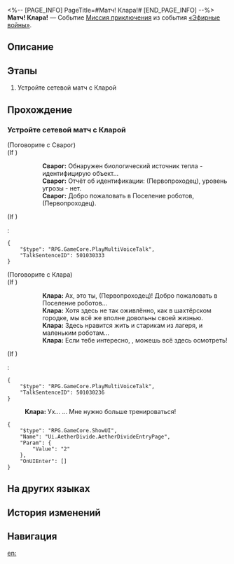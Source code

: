 <%-- [PAGE_INFO]
PageTitle=#Матч! Клара!#
[END_PAGE_INFO] --%>
{{Дополнить|Диалоги.}}
{{Миссия Инфобокс
|id              = 8014126
|Название        = 
|Изображение     = Миссия Матч! Клара!.png
|Тип             = Миссия приключения
|Событие         = «Эфирные войны»
|Глава           = 
|Условия         = 
* Завершена [[Миссия приключения]] «[[Матч! Вэнь Шилин!]]»
* Завершена [[Миссия приключения]] «[[Матч! Джулиан!]]»
* Завершена [[Миссия приключения]] «[[Матч! Данн!]]»
* Завершена [[Миссия приключения]] «[[Матч! Олег!]]»
|Персонажи       = Клара; Первопроходец; Сварог
|СтартЛокация    = [[Ярило-VI]] — [[Поселение роботов]]
|Мир             = Ярило-VI
|Предыдущая      = Матч! Олег!
|Следующая       = 
|Награды         = 
}}
'''Матч! Клара!''' — Событие [[Миссия приключения]] из события [[«Эфирные войны»]].

==Описание==
{{Описание|<!--официальное описание из Перекрёстка судеб-->}}

==Этапы==
# Устройте сетевой матч с Кларой

==Прохождение==
{{Дополнить}}
===Устройте сетевой матч с Кларой===
{{Описание миссии|тип=Миссия приключения|локация=Поселение роботов|Основная игровая механика «Эфирных войн» - матчи. Бросьте вызов разным игрокам и покажите свою истинную силу!}}
{{Диалог Начало}}

;(Поговорите с Сварог)
;(If {{cx}}<!--during performance 501030301-->)
::'''Сварог:''' Обнаружен биологический источник тепла - идентифицирую объект...
::'''Сварог:''' Отчёт об идентификации: {{MC|ж=чужачка|м=чужак}} (Первопроходец), уровень угрозы - нет.
::'''Сварог:''' Добро пожаловать в Поселение роботов, (Первопроходец).
;(If {{cx}}<!--not during performance 501030301-->)
:<pre>{
	"$type": "RPG.GameCore.PlayMultiVoiceTalk",
	"TalkSentenceID": 501030333
}</pre>

;(Поговорите с Клара)
;(If {{cx}}<!--during performance 501030201-->)
::'''Клара:''' Ах, это ты, {{MC|ж=сестричка|м=братик}} (Первопроходец)! Добро пожаловать в Поселение роботов...
::'''Клара:''' Хотя здесь не так оживлённо, как в шахтёрском городке, мы всё же вполне довольны своей жизнью.
::'''Клара:''' Здесь нравится жить и старикам из лагеря, и маленьким роботам...
::'''Клара:''' Если тебе интересно, {{MC|ж=сестричка|м=братик}}, можешь всё здесь осмотреть!
;(If {{cx}}<!--not during performance 501030201-->)
:<pre>{
	"$type": "RPG.GameCore.PlayMultiVoiceTalk",
	"TalkSentenceID": 501030236
}</pre>
:'''Клара:''' Ух... {{MC|ж=Какая же ты сильная, сестричка|м=Какой же ты сильный, братик}}... Мне нужно больше тренироваться!
<pre>{
	"$type": "RPG.GameCore.ShowUI",
	"Name": "Ui.AetherDivide.AetherDivideEntryPage",
	"Param": {
		"Value": "2"
	},
	"OnUIEnter": []
}</pre>
{{Диалог Конец}}

==На других языках==
{{На других языках
|en   = Hyperlink Match, Clara!
|zhs  = 超链接对决！克拉拉
|zht  = 超連結對決！克拉拉
|ja   = ハイパーリンクバトル！クラーラ
|ko   = 하이퍼링크 대결! 클라라
|es   = Enfrentamiento de hipervínculos: Clara
|fr   = Combat hyperlink&nbsp;: Clara&nbsp;!
|ru   = Матч! Клара!
|th   = ประลองไฮเปอร์ลิงก์กับ Clara!
|vi   = Quyết Đấu Siêu Liên Kết! Clara
|de   = Hyperlinkmatch, Clara!
|id   = Duel Hyperlink, Clara!
|pt   = Batalha de Hyperlink, Clara!
}}

==История изменений==
{{История изменений|3.5}}

==Навигация==
{{Миссия приключения Навбокс|Глава }}

[[en:]]
